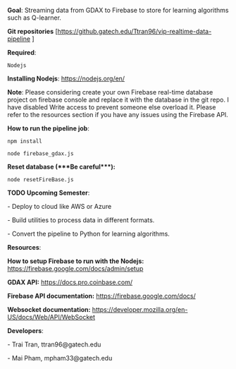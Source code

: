 '''Goal''': Streaming data from GDAX to Firebase to store for learning algorithms such as Q-learner.

'''Git repositories''' 
[https://github.gatech.edu/Ttran96/vip-realtime-data-pipeline
]

'''Required''':
 Nodejs

'''Installing Nodejs''': https://nodejs.org/en/

'''Note''': Please considering create your own Firebase real-time database project on firebase console and replace it with the database in the git repo. I have disabled Write access to prevent someone else overload it. Please refer to the resources section if you have any issues using the Firebase API.

'''How to run the pipeline job''':
 npm install

 node firebase_gdax.js

'''Reset database (***Be careful***):'''
 node resetFireBase.js
'''TODO Upcoming Semester''':

- Deploy to cloud like AWS or Azure

- Build utilities to process data in different formats.

- Convert the pipeline to Python for learning algorithms.

'''Resources''':

'''How to setup Firebase to run with the Nodejs:''' https://firebase.google.com/docs/admin/setup

'''GDAX API:''' https://docs.pro.coinbase.com/

'''Firebase API documentation:''' https://firebase.google.com/docs/

'''Websocket documentation:''' https://developer.mozilla.org/en-US/docs/Web/API/WebSocket

'''Developers''': 

- Trai Tran, ttran96@gatech.edu

- Mai Pham, mpham33@gatech.edu